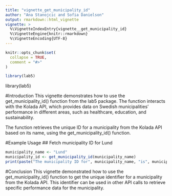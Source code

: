 ```yaml
---
title: "vignette_get_municipality_id"
author: "Ana Stanojcic and Sofia Danielson"
output: rmarkdown::html_vignette
vignette: >
  %\VignetteIndexEntry{vignette__get_municipality_id}
  %\VignetteEngine{knitr::rmarkdown}
  %\VignetteEncoding{UTF-8}
---
```


```r
knitr::opts_chunk$set(
  collapse = TRUE,
  comment = "#>"
)
```


```r
library(lab5)
```

library(lab5)  

#Introduction
This vignette demonstrates how to use the get_municipality_id() function from the lab5 package. The function interacts with the Kolada API, which provides data on Swedish municipalities' performance in different areas, such as healthcare, education, and sustainability.

The function retrieves the unique ID for a municipality from the Kolada API based on its name, using the get_municipality_id() function.

#Example Usage
## Fetch municipality ID for Lund
```r
municipality_name <- "Lund"
municipality_id <- get_municipality_id(municipality_name)
print(paste("The municipality ID for", municipality_name, "is", municipality_id))

```


#Conclusion
This vignette demonstrated how to use the get_municipality_id() function to get the unique identifier for a municipality from the Kolada API. This identifier can be used in other API calls to retrieve specific performance data for the municipality.


